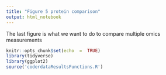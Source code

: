 ```yaml
---
title: "Figure 5 protein comparison"
output: html_notebook
---
```


The last figure is what we want to do to compare multiple omics measurements

```r
knitr::opts_chunk$set(echo  =  TRUE)
library(tidyverse)
library(ggplot2)
source('coderdataResultsFunctions.R')

```




